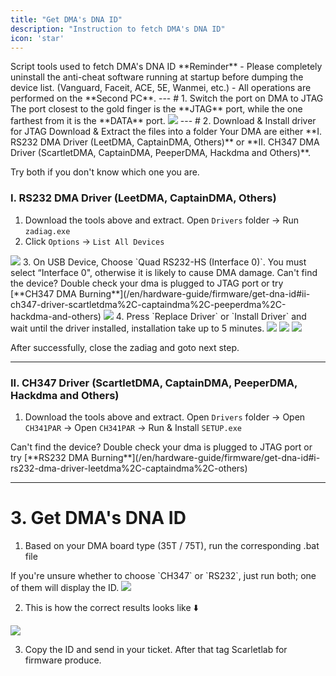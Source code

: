 ```yaml
---
title: "Get DMA's DNA ID"
description: "Instruction to fetch DMA's DNA ID"
icon: 'star'
---
```

<Card title="DNA ID Tools" icon="scroll" href="https://alist.scarlet.technology/d/Tools/DNA_ID.zip?sign=vuf3WnCBzIxn6lB9pEeAf8n4A1mycZEHfnsIMCzrm_U=:0">
Script tools used to fetch DMA's DNA ID
</Card>
<Warning>
    **Reminder**  
    - Please completely uninstall the anti-cheat software running at startup before dumping the device list. (Vanguard, Faceit, ACE, 5E, Wanmei, etc.)
    - All operations are performed on the **Second PC**.
</Warning>
---
# 1. Switch the port on DMA to JTAG
<Note>
    The port closest to the gold finger is the **JTAG** port, while the one farthest from it is the **DATA** port.
</Note>
<Frame>
      <img src="/en/images/dna0.png" />
</Frame>
---
# 2. Download & Install driver for JTAG
<Card title="Firmware Tools Pack" icon="screwdriver-wrench" href="https://alist.scarlet.technology/d/Users/Tools/DMA_Flasher.zip">Download & Extract the files into a folder</Card>
<Warning>
    Your DMA are either **I. RS232 DMA Driver (LeetDMA, CaptainDMA, Others)** or **II. CH347 DMA Driver (ScartletDMA, CaptainDMA, PeeperDMA, Hackdma and Others)**.

Try both if you don't know which one you are.
</Warning>

### I. RS232 DMA Driver (LeetDMA, CaptainDMA, Others)
1. Download the tools above and extract. Open `Drivers` folder -> Run `zadiag.exe`
2. Click `Options` -> `List All Devices`
<Frame>
      <img src="/en/images/dna1.png" />
    </Frame>
3. On USB Device, Choose `Quad RS232-HS (Interface 0)`.
<Warning>
    You must select “Interface 0", otherwise it is likely to cause DMA damage.
</Warning>
<Note>
    Can't find the device? Double check your dma is plugged to JTAG port or try [**CH347 DMA Burning**](/en/hardware-guide/firmware/get-dna-id#ii-ch347-driver-scartletdma%2C-captaindma%2C-peeperdma%2C-hackdma-and-others)
</Note>
<Frame>
      <img src="/en/images/dna2.png" />
    </Frame>
4. Press `Replace Driver` or `Install Driver` and wait until the driver installed, installation take up to 5 minutes.
<Frame>
      <img src="/en/images/dna3.png" />
    </Frame>
    <Frame>
      <img src="/en/images/dna4.png" />
    </Frame>
    <Frame>
      <img src="/en/images/dna5.png" />
</Frame>

<Info> After successfully, close the zadiag and goto next step.</Info>

---

### II. CH347 Driver (ScartletDMA, CaptainDMA, PeeperDMA, Hackdma and Others)
1. Download the tools above and extract. Open `Drivers` folder -> Open `CH341PAR` -> Open `CH341PAR` -> Run & Install `SETUP.exe`
<Note>
    Can't find the device? Double check your dma is plugged to JTAG port or try [**RS232 DMA Burning**](/en/hardware-guide/firmware/get-dna-id#i-rs232-dma-driver-leetdma%2C-captaindma%2C-others)
</Note>

---

# 3. Get DMA's DNA ID
1. Based on your DMA board type (35T / 75T), run the corresponding .bat file
<Note>
    If you're unsure whether to choose `CH347` or `RS232`, just run both; one of them will display the ID.
</Note>

<Frame>
      <img src="/en/images/dna6.png" />
</Frame>

2. This is how the correct results looks like ⬇️
<Frame>
      <img src="/en/images/dna7.png" />
</Frame>

3. Copy the ID and send in your ticket. After that tag Scarletlab for firmware produce.

